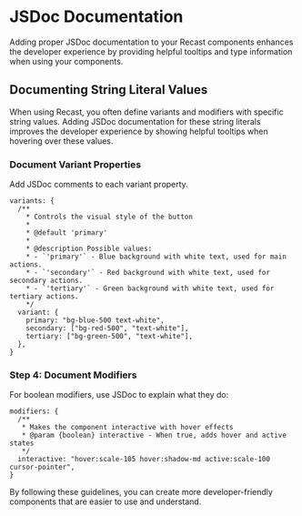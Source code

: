 # JSDoc Documentation

Adding proper JSDoc documentation to your Recast components enhances the
developer experience by providing helpful tooltips and type information when
using your components.

## Documenting String Literal Values

When using Recast, you often define variants and modifiers with specific string
values. Adding JSDoc documentation for these string literals improves the
developer experience by showing helpful tooltips when hovering over these
values.

### Document Variant Properties

Add JSDoc comments to each variant property.

```tsx
variants: {
  /**
    * Controls the visual style of the button
    *
    * @default 'primary'
    *
    * @description Possible values:
    * - `'primary'` - Blue background with white text, used for main actions.
    * - `'secondary'` - Red background with white text, used for secondary actions.
    * - `'tertiary'` - Green background with white text, used for tertiary actions.
    */
  variant: {
    primary: "bg-blue-500 text-white",
    secondary: ["bg-red-500", "text-white"],
    tertiary: ["bg-green-500", "text-white"],
  },
}
```

### Step 4: Document Modifiers

For boolean modifiers, use JSDoc to explain what they do:

```tsx
modifiers: {
  /**
   * Makes the component interactive with hover effects
   * @param {boolean} interactive - When true, adds hover and active states
   */
  interactive: "hover:scale-105 hover:shadow-md active:scale-100 cursor-pointer",
}
```

By following these guidelines, you can create more developer-friendly components
that are easier to use and understand.
